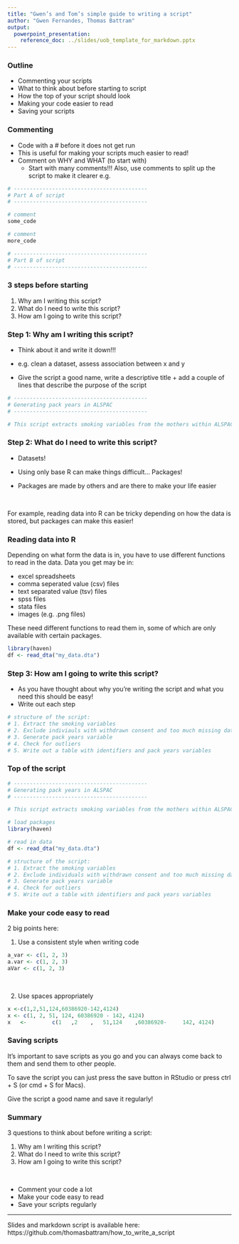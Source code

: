 ```yaml
---
title: "Gwen’s and Tom’s simple guide to writing a script"
author: "Gwen Fernandes, Thomas Battram"
output: 
  powerpoint_presentation:
    reference_doc: ../slides/uob_template_for_markdown.pptx
---
```


### Outline

* Commenting your scripts
* What to think about before starting to script
* How the top of your script should look
* Making your code easier to read
* Saving your scripts

### Commenting

* Code with a # before it does not get run
* This is useful for making your scripts much easier to read! 
* Comment on WHY and WHAT (to start with)
	+ Start with many comments!!!
Also, use comments to split up the script to make it clearer e.g.

``` r
# ------------------------------------------
# Part A of script
# ------------------------------------------

# comment
some_code

# comment
more_code

# ------------------------------------------
# Part B of script
# ------------------------------------------

```


### 3 steps before starting
1. Why am I writing this script?
2. What do I need to write this script?
3. How am I going to write this script? 

### Step 1: Why am I writing this script? 

* Think about it and write it down!!!
* e.g. clean a dataset, assess association between x and y

* Give the script a good name, write a descriptive title + add a couple of lines that describe the purpose of the script

``` r
# ------------------------------------------
# Generating pack years in ALSPAC
# ------------------------------------------

# This script extracts smoking variables from the mothers within ALSPAC and uses this to generate pack years. Authors: Thomas Battram, Gwen Fernandes. Date: 2020/02/15
```

### Step 2: What do I need to write this script?

* Datasets!

* Using only base R can make things difficult... Packages! 
* Packages are made by others and are there to make your life easier

<br>

For example, reading data into R can be tricky depending on how the data is stored, but packages can make this easier! 

### Reading data into R

Depending on what form the data is in, you have to use different functions to read in the data. Data you get may be in:

* excel spreadsheets
* comma seperated value (csv) files 
* text separated value (tsv) files
* spss files
* stata files
* images (e.g. .png files)

These need different functions to read them in, some of which are only available with certain packages.

``` r
library(haven)
df <- read_dta("my_data.dta")
```


### Step 3: How am I going to write this script? 

* As you have thought about why you're writing the script and what you need this should be easy! 
* Write out each step

``` r

# structure of the script:
# 1. Extract the smoking variables
# 2. Exclude indiviauls with withdrawn consent and too much missing data
# 3. Generate pack years variable 
# 4. Check for outliers
# 5. Write out a table with identifiers and pack years variables

```

### Top of the script
``` r
# ------------------------------------------
# Generating pack years in ALSPAC
# ------------------------------------------

# This script extracts smoking variables from the mothers within ALSPAC and uses this to generate pack years. Authors: Thomas Battram, Gwen Fernandes. Date: 2020/02/15

# load packages
library(haven)

# read in data
df <- read_dta("my_data.dta")

# structure of the script:
# 1. Extract the smoking variables
# 2. Exclude individuals with withdrawn consent and too much missing data
# 3. Generate pack years variable 
# 4. Check for outliers
# 5. Write out a table with identifiers and pack years variables

```

### Make your code easy to read

2 big points here:

1. Use a consistent style when writing code

``` r
a_var <- c(1, 2, 3)
a.var <- c(1, 2, 3)
aVar <- c(1, 2, 3)
```

<br>

2. Use spaces appropriately

``` r
x <-c(1,2,51,124,60386920-142,4124)
x <- c(1, 2, 51, 124, 60386920 - 142, 4124)
x   <-        c(1   ,2    ,   51,124    ,60386920-     142, 4124) 
```

### Saving scripts

It's important to save scripts as you go and you can always come back to them and send them to other people.

To save the script you can just press the save button in RStudio or press ctrl + S (or cmd + S for Macs).

Give the script a good name and save it regularly! 

### Summary 

3 questions to think about before writing a script:

1. Why am I writing this script?
2. What do I need to write this script?
3. How am I going to write this script? 

<br>

* Comment your code a lot
* Make your code easy to read
* Save your scripts regularly

--- 

Slides and markdown script is available here: https://github.com/thomasbattram/how_to_write_a_script

